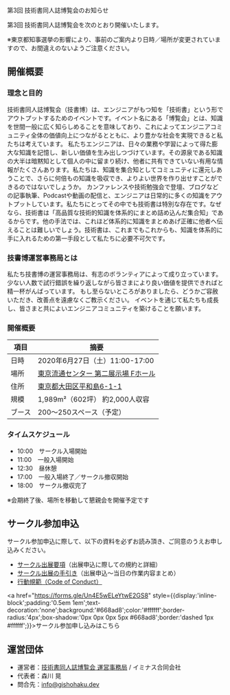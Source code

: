 
<SEO title="第3回 技術書同人誌博覧会のお知らせ"/>

<SectionHeader text="NEXT EVENT" pageHeader>
第3回 技術書同人誌博覧会のお知らせ
</SectionHeader>

<MdxContainer>

第3回 技術書同人誌博覧会を次のとおり開催いたします。

※東京都知事選挙の影響により、事前のご案内より日時／場所が変更されていますので、お間違えのないようご注意ください。

## 開催概要

### 理念と目的

技術書同人誌博覧会（技書博）は、エンジニアがもつ知を「技術書」という形でアウトプットするためのイベントです。イベント名にある「博覧会」とは、知識を世間一般に広く知らしめることを意味しており、これによってエンジニアコミュニティ全体の価値向上につながるとともに、より豊かな社会を実現できると私たちは考えています。
私たちエンジニアは、日々の業務や学習によって得た膨大な知識を記憶し、新しい価値を生み出しつづけています。その源泉である知識の大半は暗黙知として個人の中に留まり続け、他者に共有できていない有用な情報がたくさんあります。私たちは、知識を集合知としてコミュニティに還元しあうことで、さらに何倍もの知識を吸収でき、よりよい世界を作り出せすことができるのではないでしょうか。
カンファレンスや技術勉強会で登壇、ブログなどの記事執筆、Podcastや動画の配信と、エンジニアは日常的に多くの知識をアウトプットしています。私たちにとってその中でも技術書は特別な存在です。なぜなら、技術書は「高品質な技術的知識を体系的にまとめ詰め込んだ集合知」であるからです。他の手法では、これほど体系的に知識をまとめあげ正確に他者へ伝えることは難しいでしょう。技術書は、これまでもこれからも、知識を体系的に手に入れるための第一手段として私たちに必要不可欠です。

### 技書博運営事務局とは

私たち技書博の運営事務局は、有志のボランティアによって成り立っています。
少ない人数で試行錯誤を繰り返しながら皆さまにより良い価値を提供できればと精一杯がんばっています。
もし至らないところがありましたら、どうかご容赦いただき、改善点を遠慮なくご教示ください。
イベントを通じて私たちも成長し、皆さまと共によいエンジニアコミュニティを築けることを願います。

### 開催概要

項目 | 摘要
----- | -----
日時 | 2020年6月27日（土）11:00-17:00
場所 | [東京流通センター 第二展示場 Fホール](https://www.trc-event.jp/access/)
住所 | [東京都大田区平和島6-1-1](https://g.page/trc-event)
規模 | 1,989m²（602坪）	約2,000人収容
ブース | 200～250スペース（予定）

### タイムスケジュール

- 10:00　サークル入場開始
- 11:00　一般入場開始
- 12:30　昼休憩
- 17:00　一般入場終了／サークル撤収開始
- 18:00　サークル撤収完了

※会期終了後、場所を移動して懇親会を開催予定です

## サークル参加申込

サークル参加申込に際して、以下の資料を必ずお読み頂き、ご同意のうえお申し込みください。

- [サークル出展要項](https://esa-pages.io/p/sharing/13039/posts/92/d8895bbcc65751f99ae4.html)（出展申込に際しての規約と詳細）
- [サークル出展の手引き](https://esa-pages.io/p/sharing/13039/posts/91/d7acc66896074dd0789e.html)（出展申込～当日の作業内容まとめ）
- [行動規範（Code of Conduct）](https://esa-pages.io/p/sharing/13039/posts/13/4c6fe5c0f58bb4fb32cd.html)

<a href="https://forms.gle/Un4E5wELeYtwE2GS8" style={{display:'inline-block';padding:'0.5em 1em';text-decoration:'none';background:'#668ad8';color:'#ffffff';border-radius:'4px';box-shadow:'0px 0px 0px 5px #668ad8';border:'dashed 1px #ffffff';}}>サークル参加申し込みはこちら</a>

## 運営団体

- 運営者：[技術書同人誌博覧会 運営事務局](https://gishohaku.dev/) / イミナス合同会社
- 代表者：森川 晃
- 問合先：[info@gishohaku.dev](mailto:info@gishohaku.dev)

</MdxContainer>